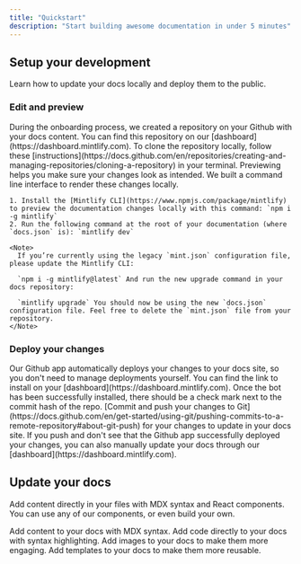 ```yaml
---
title: "Quickstart"
description: "Start building awesome documentation in under 5 minutes"
---
```


## Setup your development

Learn how to update your docs locally and deploy them to the public.

### Edit and preview

<AccordionGroup>
  <Accordion title="Clone your docs locally" icon="github">
    During the onboarding process, we created a repository on your Github with your docs content. You can find this repository on our [dashboard](https://dashboard.mintlify.com). To clone the repository locally, follow these [instructions](https://docs.github.com/en/repositories/creating-and-managing-repositories/cloning-a-repository) in your terminal.
  </Accordion>
  <Accordion title="Preview changes" icon="rectangle-terminal">
    Previewing helps you make sure your changes look as intended. We built a command line interface to render these changes locally.

    1. Install the [Mintlify CLI](https://www.npmjs.com/package/mintlify) to preview the documentation changes locally with this command: `npm i -g mintlify`
    2. Run the following command at the root of your documentation (where `docs.json` is): `mintlify dev`

    <Note>
      If you’re currently using the legacy `mint.json` configuration file, please update the Mintlify CLI:

      `npm i -g mintlify@latest` And run the new upgrade command in your docs repository:

      `mintlify upgrade` You should now be using the new `docs.json` configuration file. Feel free to delete the `mint.json` file from your repository.
    </Note>
  </Accordion>
</AccordionGroup>

### Deploy your changes

<AccordionGroup>
  <Accordion title="Install our Github app" icon="message-bot">
    Our Github app automatically deploys your changes to your docs site, so you don't need to manage deployments yourself. You can find the link to install on your [dashboard](https://dashboard.mintlify.com). Once the bot has been successfully installed, there should be a check mark next to the commit hash of the repo.
  </Accordion>
  <Accordion title="Push your changes" icon="rocket">
    [Commit and push your changes to
    Git](https://docs.github.com/en/get-started/using-git/pushing-commits-to-a-remote-repository#about-git-push) for your changes to update in your docs site. If you push and don't see that the Github app successfully deployed your changes, you can also manually update your docs through our [dashboard](https://dashboard.mintlify.com).
  </Accordion>
</AccordionGroup>

## Update your docs

Add content directly in your files with MDX syntax and React components. You can use any of our components, or even build your own.

<CardGroup cols={2}>
  <Card title="Add Content With MDX" icon="file" href="/essentials/markdown">
    Add content to your docs with MDX syntax.
  </Card>
  <Card title="Add Code Blocks" icon="square-code" href="/essentials/code">
    Add code directly to your docs with syntax highlighting.
  </Card>
  <Card title="Add Images" icon="image" href="/essentials/images">
    Add images to your docs to make them more engaging.
  </Card>
  <Card title="Add Custom Components" icon="puzzle-piece" href="/essentials/reusable-snippets">
    Add templates to your docs to make them more reusable.
  </Card>
</CardGroup>